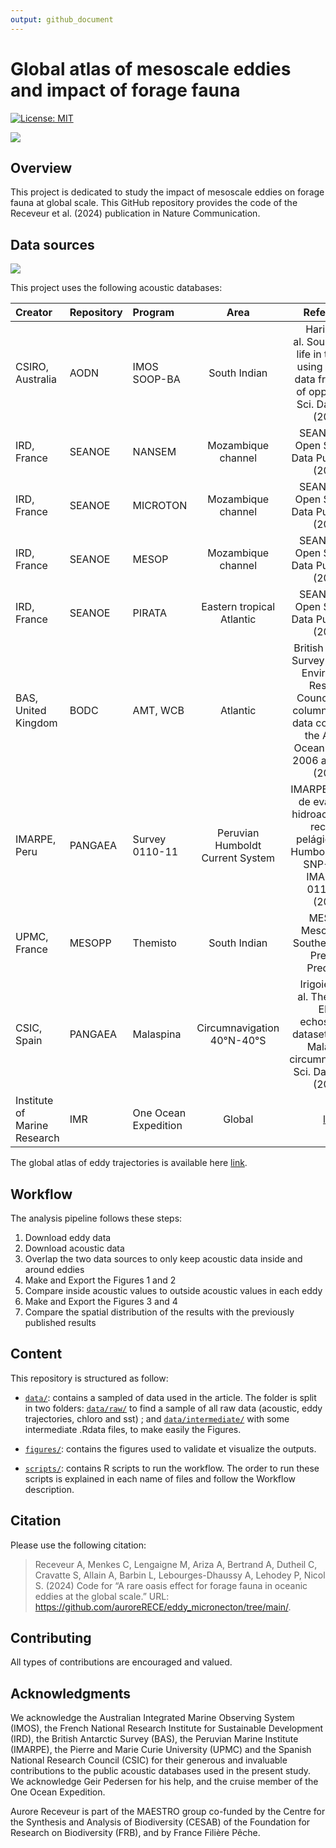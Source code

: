 ```yaml
---
output: github_document
---
```


# Global atlas of mesoscale eddies and impact of forage fauna


<!-- badges: start -->

[![License: MIT](https://img.shields.io/badge/License-MIT-yellow.svg)](https://choosealicense.com/licenses/mit/)
<!-- badges: end -->


![](figures/figure1_Paper.jpg)


## Overview

This project is dedicated to study the impact of mesoscale eddies on forage fauna at global scale. This GitHub repository provides the code of the Receveur et al. (2024) publication in Nature Communication.

## Data sources

![](figures/S1figure.jpg)

This project uses the following acoustic databases:

| Creator         | Repository                                    | Program                   | Area   | References  |
| :-------------- | :------------------------------------------- | :------------------------ | :----:  | :----: |
| CSIRO, Australia|AODN|  IMOS SOOP-BA| South Indian | Haris, K. et al. Sounding out life in the deep using acoustic data from ships of opportunity. Sci. Data 8, 23 (2021).|
| IRD, France     |SEANOE|NANSEM| Mozambique channel  | 	SEANOE. Sea Open Scientific Data Publication. (2021).|
| IRD, France     | SEANOE |  MICROTON | Mozambique channel|  	SEANOE. Sea Open Scientific Data Publication. (2021).|
|  IRD, France  | SEANOE| MESOP  |Mozambique channel |	SEANOE. Sea Open Scientific Data Publication. (2021). |
|  IRD, France      | SEANOE     | PIRATA | Eastern tropical Atlantic| 	SEANOE. Sea Open Scientific Data Publication. (2021).|
| BAS, United Kingdom   |BODC|AMT, WCB  | Atlantic|British Antarctic Survey - Natural Environment Research Council. Water column acoustic data collected in the Atlantic Ocean between 2006 and 2017. (2017). |
| IMARPE, Peru     |PANGAEA      | Survey 0110-11 |Peruvian Humboldt Current System | IMARPE. Crucero de evaluación hidroacústica de recursos pelágicos BICs Humboldt, Olaya, SNP-2 y LP IMARPE IV 0110-11. (2004). |
| UPMC, France  |MESOPP | Themisto |South Indian | MESOPP. Mesopelagic Southern Ocean Prey and Predators.|
| CSIC, Spain | PANGAEA | Malaspina | Circumnavigation 40°N-40°S |  Irigoien, X. et al. The Simrad EK60 echosounder dataset from the Malaspina circumnavigation. Sci. Data 8, 259 (2021).|
| Institute of Marine Research | IMR | One Ocean Expedition | Global | [link](https://ftp.nmdc.no/nmdc/IMR/OneOcean) |


The global atlas of eddy trajectories is available here [link](https://www.aviso.altimetry.fr/en/data/products/value-added-products/global-mesoscale-eddy-trajectory-product/meta3-2-dt.html).

## Workflow

The analysis pipeline follows these steps:

1. Download eddy data
2. Download acoustic data
3. Overlap the two data sources to only keep acoustic data inside and around eddies 
4. Make and Export the Figures 1 and 2
5. Compare inside acoustic values to outside acoustic values in each eddy 
6. Make and Export the Figures 3 and 4
7. Compare the spatial distribution of the results with the previously published results

## Content

This repository is structured as follow:

- [`data/`](https://github.com/auroreRECE/eddy_micronecton/tree/main/data): contains a sampled of data used in the article. The folder is split in two folders: [`data/raw/`](https://github.com/auroreRECE/eddy_micronecton/tree/main/data/raw) to find a sample of all raw data (acoustic, eddy trajectories, chloro and sst) ; and [`data/intermediate/`](https://github.com/auroreRECE/eddy_micronecton/tree/main/data/intermediate) with some intermediate .Rdata files, to make easily the Figures. 


- [`figures/`](https://github.com/auroreRECE/eddy_micronecton/tree/main/figures): contains the figures used to validate et visualize the outputs.


- [`scripts/`](https://github.com/auroreRECE/eddy_micronecton/tree/main/scripts): contains R scripts to run the workflow. The order to run these scripts is explained in each name of files and follow the Workflow description.


## Citation

Please use the following citation: 

> Receveur A, Menkes C, Lengaigne M, Ariza A,  Bertrand A, Dutheil C, Cravatte S, Allain A, Barbin L, Lebourges-Dhaussy A, Lehodey P,  Nicol S. (2024) Code for "A rare oasis effect for forage fauna in oceanic eddies at the global scale." URL: <https://github.com/auroreRECE/eddy_micronecton/tree/main/>.




## Contributing

All types of contributions are encouraged and valued. 

## Acknowledgments

We acknowledge the Australian Integrated Marine Observing System (IMOS), the French National Research Institute for Sustainable Development (IRD), the British Antarctic Survey (BAS), the Peruvian Marine Institute (IMARPE), the Pierre and Marie Curie University (UPMC) and the Spanish National Research Council (CSIC) for their generous and invaluable contributions to the public acoustic databases used in the present study. We acknowledge Geir Pedersen for his help, and the cruise member of the One Ocean Expedition. 

Aurore Receveur is part of the MAESTRO group co-funded by the Centre for the Synthesis and Analysis of Biodiversity (CESAB) of the Foundation for Research on Biodiversity (FRB), and by France Filière Pêche. 

